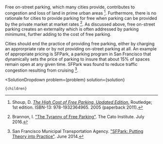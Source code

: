 

Free on-street parking, which many cities provide, contributes to congestion and loss of land in prime urban areas [^"29"]. Furthermore, there is no rationale for cities to provide parking for free when parking can be provided by the private market at market rates [^"4"]. As discussed above, free on-street parking creates an externality which is often addressed by parking minimums, further adding to the cost of free parking.

Cities should end the practice of providing free parking, either by charging an approrpriate rate or by not providing on-street parking at all. An example of appropriate pricing is SFPark, a parking program in San Francisco that dynamically sets the price of parking to insure that about 15% of spaces remain open at any given time. SFPark was found to reduce traffic congestion resulting from cruising [^"28"].

[^"4"]: Brannon, I. ["The Tyranny of Free Parking"](https://www.cato.org/blog/tyranny-free-parking). The Cato Institute. July 2016.

[^"28"]: San Francisco Municipal Transportation Agency. ["SFPark: Putting Theory into Practice"](https://www.sfmta.com/sites/default/files/reports-and-documents/2018/08/sfpark_pilot_overview.pdf). June 2014.

[^"29"]: Shoup, D. [*The High Cost of Free Parking, Updated Edition.*](https://www.amazon.com/High-Cost-Free-Parking-Updated/dp/193236496X) Routledge; 1st edition. ISBN-13: 978-1932364965. 2005 (paperback 2011).

  <SolutionDropdown 
    problem={problem} 
    solution={solution}
  >
    {children}
  </SolutionDropdown>